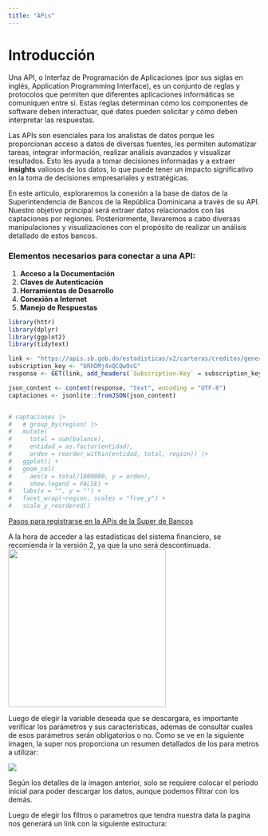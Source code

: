 ```yaml
---
title: "APis"
---
```


# Introducción

Una API, o Interfaz de Programación de Aplicaciones (por sus siglas en inglés, Application Programming Interface), es un conjunto de reglas y protocolos que permiten que diferentes aplicaciones informáticas se comuniquen entre sí. Estas reglas determinan cómo los componentes de software deben interactuar, qué datos pueden solicitar y cómo deben interpretar las respuestas.

Las APIs son esenciales para los analistas de datos porque les proporcionan acceso a datos de diversas fuentes, les permiten automatizar tareas, integrar información, realizar análisis avanzados y visualizar resultados. Esto les ayuda a tomar decisiones informadas y a extraer **insights** valiosos de los datos, lo que puede tener un impacto significativo en la toma de decisiones empresariales y estratégicas.

En este artículo, exploraremos la conexión a la base de datos de la Superintendencia de Bancos de la República Dominicana a través de su API. Nuestro objetivo principal será extraer datos relacionados con las captaciones por regiones. Posteriormente, llevaremos a cabo diversas manipulaciones y visualizaciones con el propósito de realizar un análisis detallado de estos bancos.

### Elementos necesarios para conectar a una API:

1.  **Acceso a la Documentación**
2.  **Claves de Autenticación**
3.  **Herramientas de Desarrollo**
4.  **Conexión a Internet**
5.  **Manejo de Respuestas**

```r
library(httr)
library(dplyr)
library(ggplot2)
library(tidytext)

link <- "https://apis.sb.gob.do/estadisticas/v2/carteras/creditos/genero?periodoInicial=2021-01"
subscription_key <- "bRhDMj4xQCQw9cG"
response <- GET(link, add_headers(`Subscription-Key` = subscription_key))

json_content <- content(response, "text", encoding = "UTF-8")
captaciones <- jsonlite::fromJSON(json_content)


# captaciones |> 
#   # group_by(region) |> 
#   mutate(
#     total = sum(balance),
#     entidad = as.factor(entidad),
#     orden = reorder_within(entidad, total, region)) |> 
#   ggplot() + 
#   geom_col(
#     aes(x = total/1000000, y = orden), 
#     show.legend = FALSE) +
#   labs(x = "", y = "") +
#   facet_wrap(~region, scales = "free_y") +
#   scale_y_reordered()
```

[Pasos para registrarse en la APis de la Super de Bancos](https://medium.com/@SB-ESTUDIOS/c%C3%B3mo-registrarte-en-el-portal-de-apis-de-la-superintendencia-de-bancos-b8a59acf3f9a)

A la hora de acceder a las estadísticas del sistema financiero, se recomienda ir la versión 2, ya que la uno será descontinuada. ![](img/mens_v1.png){width="316"}

Luego de elegir la variable deseada que se descargara, es importante verificar los parámetros y sus características, ademas de consultar cuales de esos parámetros serán obligatorios o no. Como se ve en la siguiente imagen, la super nos proporciona un resumen detallados de los para metros a utilizar:

![](img/list_param.png)

Según los detalles de la imagen anterior, solo se requiere colocar el periodo inicial para poder descargar los datos, aunque podemos filtrar con los demás.

Luego de elegir los filtros o parametros que tendra nuestra data la pagina nos generará un link con la siguiente estructura:
